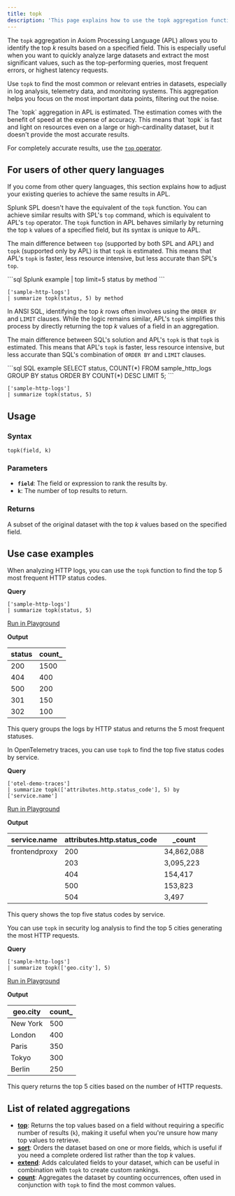 ```yaml
---
title: topk
description: 'This page explains how to use the topk aggregation function in APL.'
---
```


The `topk` aggregation in Axiom Processing Language (APL) allows you to identify the top *k* results based on a specified field. This is especially useful when you want to quickly analyze large datasets and extract the most significant values, such as the top-performing queries, most frequent errors, or highest latency requests. 

Use `topk` to find the most common or relevant entries in datasets, especially in log analysis, telemetry data, and monitoring systems. This aggregation helps you focus on the most important data points, filtering out the noise.

<Note>
The `topk` aggregation in APL is estimated. The estimation comes with the benefit of speed at the expense of accuracy. This means that `topk` is fast and light on resources even on a large or high-cardinality dataset, but it doesn't provide the most accurate results.

For completely accurate results, use the [`top` operator](/apl/tabular-operators/top-operator).
</Note>

## For users of other query languages

If you come from other query languages, this section explains how to adjust your existing queries to achieve the same results in APL.

<AccordionGroup>
<Accordion title="Splunk SPL users">

Splunk SPL doesn't have the equivalent of the `topk` function. You can achieve similar results with SPL's `top` command, which is equivalent to APL's `top` operator. The `topk` function in APL behaves similarly by returning the top `k` values of a specified field, but its syntax is unique to APL.

The main difference between `top` (supported by both SPL and APL) and `topk` (supported only by APL) is that `topk` is estimated. This means that APL's `topk` is faster, less resource intensive, but less accurate than SPL's `top`.

<CodeGroup>
```sql Splunk example
| top limit=5 status by method
```

```kusto APL equivalent
['sample-http-logs'] 
| summarize topk(status, 5) by method 
```
</CodeGroup>

</Accordion>
<Accordion title="ANSI SQL users">

In ANSI SQL, identifying the top *k* rows often involves using the `ORDER BY` and `LIMIT` clauses. While the logic remains similar, APL's `topk` simplifies this process by directly returning the top *k* values of a field in an aggregation.

The main difference between SQL's solution and APL's `topk` is that `topk` is estimated. This means that APL's `topk` is faster, less resource intensive, but less accurate than SQL's combination of `ORDER BY` and `LIMIT` clauses.

<CodeGroup>
```sql SQL example
SELECT status, COUNT(*)
FROM sample_http_logs
GROUP BY status
ORDER BY COUNT(*) DESC
LIMIT 5;
```

```kusto APL equivalent
['sample-http-logs'] 
| summarize topk(status, 5)
```
</CodeGroup>

</Accordion>
</AccordionGroup>

## Usage

### Syntax

```kusto
topk(field, k)
```

### Parameters

- **`field`**: The field or expression to rank the results by.
- **`k`**: The number of top results to return.

### Returns

A subset of the original dataset with the top *k* values based on the specified field.

## Use case examples

<Tabs>
<Tab title="Log analysis">

When analyzing HTTP logs, you can use the `topk` function to find the top 5 most frequent HTTP status codes.

**Query**

```kusto
['sample-http-logs'] 
| summarize topk(status, 5)
```

[Run in Playground](https://play.axiom.co/axiom-play-qf1k/explorer?initForm=%7B%22apl%22%3A%22%5B'sample-http-logs'%5D%20%20%7C%20summarize%20topk(status%2C%205)%22%7D)

**Output**

| status | count_ |
|--------|--------|
| 200    | 1500   |
| 404    | 400    |
| 500    | 200    |
| 301    | 150    |
| 302    | 100    |

This query groups the logs by HTTP status and returns the 5 most frequent statuses.

</Tab>
<Tab title="OpenTelemetry traces">

In OpenTelemetry traces, you can use `topk` to find the top five status codes by service.

**Query**

```kusto
['otel-demo-traces']
| summarize topk(['attributes.http.status_code'], 5) by ['service.name']
```

[Run in Playground](https://play.axiom.co/axiom-play-qf1k/explorer?initForm=%7B%22apl%22%3A%22%5B'otel-demo-traces'%5D%20%7C%20summarize%20topk(%5B'attributes.http.status_code'%5D%2C%205)%20by%20%5B'service.name'%5D%22%7D)

**Output**

| service.name  | attributes.http.status_code | _count     |
|---------------|-----------------------------|------------|
| frontendproxy | 200                         | 34,862,088 |
|               | 203                         | 3,095,223  |
|               | 404                         | 154,417    |
|               | 500                         | 153,823    |
|               | 504                         | 3,497      |

This query shows the top five status codes by service.

</Tab>
<Tab title="Security logs">

You can use `topk` in security log analysis to find the top 5 cities generating the most HTTP requests.

**Query**

```kusto
['sample-http-logs'] 
| summarize topk(['geo.city'], 5)
```

[Run in Playground](https://play.axiom.co/axiom-play-qf1k/explorer?initForm=%7B%22apl%22%3A%22%5B'sample-http-logs'%5D%20%20%7C%20summarize%20topk(%5B'geo.city'%5D%2C%205)%22%7D)

**Output**

| geo.city | count_ |
|----------|--------|
| New York | 500    |
| London   | 400    |
| Paris    | 350    |
| Tokyo    | 300    |
| Berlin   | 250    |

This query returns the top 5 cities based on the number of HTTP requests.

</Tab>
</Tabs>

## List of related aggregations

- [**top**](/apl/tabular-operators/top-operator): Returns the top values based on a field without requiring a specific number of results (`k`), making it useful when you're unsure how many top values to retrieve.
- [**sort**](/apl/tabular-operators/sort-operator): Orders the dataset based on one or more fields, which is useful if you need a complete ordered list rather than the top *k* values.
- [**extend**](/apl/tabular-operators/extend-operator): Adds calculated fields to your dataset, which can be useful in combination with `topk` to create custom rankings.
- [**count**](/apl/aggregation-function/count): Aggregates the dataset by counting occurrences, often used in conjunction with `topk` to find the most common values.